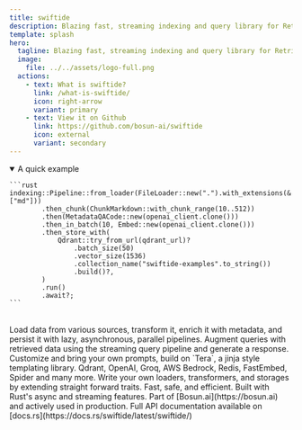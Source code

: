 ```yaml
---
title: swiftide
description: Blazing fast, streaming indexing and query library for Retrieval Augment Generation (RAG), written in Rust
template: splash
hero:
  tagline: Blazing fast, streaming indexing and query library for Retrieval Augment Generation (RAG), written in Rust
  image:
    file: ../../assets/logo-full.png
  actions:
    - text: What is swiftide?
      link: /what-is-swiftide/
      icon: right-arrow
      variant: primary
    - text: View it on Github
      link: https://github.com/bosun-ai/swiftide
      icon: external
      variant: secondary
---
```



<details open>
  <summary>A quick example</summary>

    ```rust
    indexing::Pipeline::from_loader(FileLoader::new(".").with_extensions(&["md"]))
            .then_chunk(ChunkMarkdown::with_chunk_range(10..512))
            .then(MetadataQACode::new(openai_client.clone()))
            .then_in_batch(10, Embed::new(openai_client.clone()))
            .then_store_with(
                Qdrant::try_from_url(qdrant_url)?
                    .batch_size(50)
                    .vector_size(1536)
                    .collection_name("swiftide-examples".to_string())
                    .build()?,
            )
            .run()
            .await?;
    ```

</details>
<br />
<CardGrid stagger>
	<Card title="Transform, enrich and persist lots of data" icon="seti:bicep">
  Load data from various sources, transform it, enrich it with metadata, and persist it with lazy, asynchronous, parallel pipelines.
</Card>
	<Card title="Experimental query pipeline" icon="seti:bicep">
    Augment queries with retrieved data using the streaming query pipeline and generate a response.
</Card>
	<Card title="Customizable templated prompts" icon="document">
    Customize and bring your own prompts, build on `Tera`, a jinja style templating library.
</Card>

<Card title="Many existing integrations" icon="puzzle">
  Qdrant, OpenAI, Groq, AWS Bedrock, Redis, FastEmbed, Spider and many more.
</Card>
	<Card title="Easy to extend" icon="seti:crystal_embedded">
  Write your own loaders, transformers, and storages by extending straight forward traits.
</Card>
	<Card title="Written in Rust" icon="seti:rust">
  Fast, safe, and efficient. Built with Rust's async and streaming features.
</Card>
	<Card title="Part of Bosun.ai" icon="rocket">
  Part of [Bosun.ai](https://bosun.ai) and actively used in production.
</Card>
<Card title="Reference" icon="open-book">
  Full API documentation available on [docs.rs](https://docs.rs/swiftide/latest/swiftide/)
</Card>
</CardGrid>
